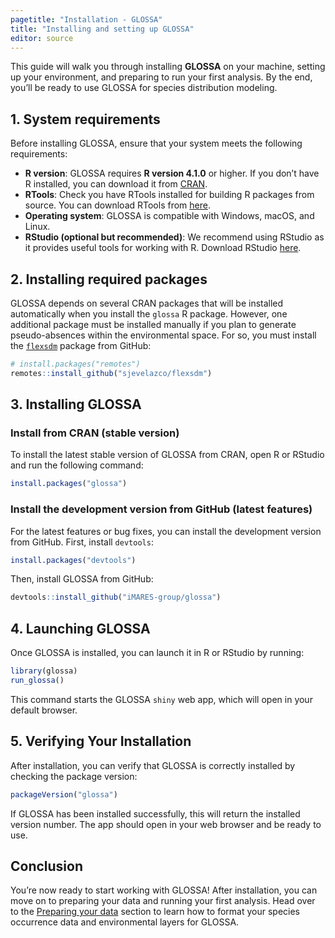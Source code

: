 ```yaml
---
pagetitle: "Installation - GLOSSA"
title: "Installing and setting up GLOSSA"
editor: source
---
```


This guide will walk you through installing **GLOSSA** on your machine, setting up your environment, and preparing to run your first analysis. By the end, you’ll be ready to use GLOSSA for species distribution modeling.

## 1. System requirements

Before installing GLOSSA, ensure that your system meets the following requirements:

- **R version**: GLOSSA requires **R version 4.1.0** or higher. If you don’t have R installed, you can download it from [CRAN](https://cran.r-project.org/).
- **RTools**: Check you have RTools installed for building R packages from source. You can download RTools from [here](https://cran.r-project.org/bin/windows/Rtools/).
- **Operating system**: GLOSSA is compatible with Windows, macOS, and Linux.
- **RStudio (optional but recommended)**: We recommend using RStudio as it provides useful tools for working with R. Download RStudio [here](https://posit.co/download/rstudio-desktop/).

## 2. Installing required packages

GLOSSA depends on several CRAN packages that will be installed automatically when you install the `glossa` R package. However, one additional package must be installed manually if you plan to generate pseudo-absences within the environmental space. For so, you must install the [`flexsdm`](https://github.com/sjevelazco/flexsdm) package from GitHub:

```r
# install.packages("remotes")
remotes::install_github("sjevelazco/flexsdm")
```

## 3. Installing GLOSSA

### Install from CRAN (stable version)

To install the latest stable version of GLOSSA from CRAN, open R or RStudio and run the following command:

```r
install.packages("glossa")
```

### Install the development version from GitHub (latest features)
For the latest features or bug fixes, you can install the development version from GitHub. First, install `devtools`:

```r
install.packages("devtools")
```

Then, install GLOSSA from GitHub:

```r
devtools::install_github("iMARES-group/glossa")
```

## 4. Launching GLOSSA

Once GLOSSA is installed, you can launch it in R or RStudio by running:

```r
library(glossa)
run_glossa()
```

This command starts the GLOSSA `shiny` web app, which will open in your default browser.

## 5. Verifying Your Installation

After installation, you can verify that GLOSSA is correctly installed by checking the package version:

```r
packageVersion("glossa")
```

If GLOSSA has been installed successfully, this will return the installed version number. The app should open in your web browser and be ready to use.

## Conclusion

You're now ready to start working with GLOSSA! After installation, you can move on to preparing your data and running your first analysis. Head over to the [Preparing your data](working_with_input_data.qmd) section to learn how to format your species occurrence data and environmental layers for GLOSSA.
